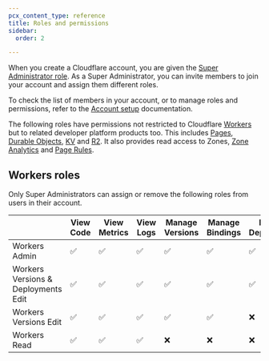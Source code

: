 ```yaml
---
pcx_content_type: reference
title: Roles and permissions
sidebar:
  order: 2

---
```


When you create a Cloudflare account, you are given the [Super Administrator role](/fundamentals/setup/manage-members/roles/#account-scoped-roles). As a Super Administrator, you can invite members to join your account and assign them different roles.

To check the list of members in your account, or to manage roles and permissions, refer to the [Account setup](/fundamentals/setup/manage-members/) documentation.

The following roles have permissions not restricted to Cloudflare [Workers](/workers/) but to related developer platform products too. This includes [Pages](/pages/), [Durable Objects](/durable-objects/), [KV](/kv/) and [R2](/r2/). It also provides read access to Zones, [Zone Analytics](/analytics/account-and-zone-analytics/zone-analytics/) and [Page Rules](/rules/).

## Workers roles

Only Super Administrators can assign or remove the following roles from users in their account.



|                                     | View Code | View Metrics | View Logs | Manage Versions | Manage Bindings | Manage Deployments | Change Routes | Change Subdomain | Delete Worker |
| ----------------------------------- | --------- | ------------ | --------- | --------------- | --------------- | ------------------ | ------------- | ---------------- | ------------- |
| Workers Admin                       | ✅        | ✅            | ✅        | ✅              | ✅               | ✅                 | ✅            | ✅                | ✅            |
| Workers Versions & Deployments Edit | ✅        | ✅            | ✅        | ✅              | ✅               | ✅                 | ✅            | ❌                | ❌            |
| Workers Versions Edit               | ✅        | ✅            | ✅        | ✅              | ✅               | ❌                 | ❌            | ❌                | ❌            |
| Workers Read                        | ✅        | ✅            | ✅        | ❌              | ❌               | ❌                 | ❌            | ❌                | ❌            |
